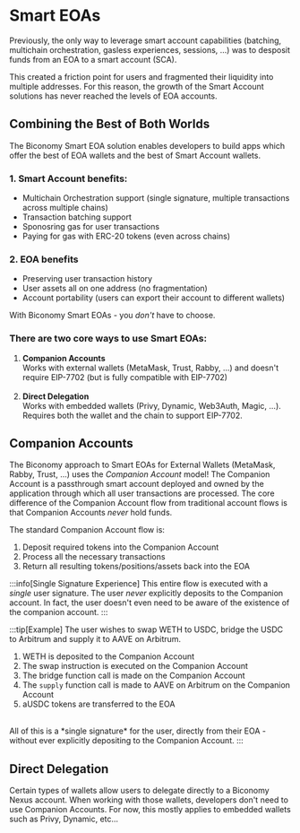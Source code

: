 # Smart EOAs

Previously, the only way to leverage smart account capabilities (batching, multichain orchestration, gasless experiences, 
sessions, ...) was to desposit funds from an EOA to a smart account (SCA).

This created a friction point for users and fragmented their liquidity into multiple addresses. For this reason, the growth
of the Smart Account solutions has never reached the levels of EOA accounts.

## Combining the Best of Both Worlds

The Biconomy Smart EOA solution enables developers to build apps which offer the best of EOA wallets and the best of 
Smart Account wallets. 

### 1. Smart Account benefits:
- Multichain Orchestration support (single signature, multiple transactions across multiple chains)
- Transaction batching support
- Sponosring gas for user transactions
- Paying for gas with ERC-20 tokens (even across chains)

### 2. EOA benefits
- Preserving user transaction history
- User assets all on one address (no fragmentation)
- Account portability (users can export their account to different wallets)

With Biconomy Smart EOAs - you *don't* have to choose.

### There are two core ways to use Smart EOAs:

1. **Companion Accounts** <br/>
Works with external wallets (MetaMask, Trust, Rabby, ...) and doesn't require EIP-7702 (but is fully compatible with EIP-7702) <br/> <br/>
2. **Direct Delegation** <br/> 
Works with embedded wallets (Privy, Dynamic, Web3Auth, Magic, ...). Requires both the wallet and the chain to support EIP-7702.

## Companion Accounts

The Biconomy approach to Smart EOAs for External Wallets (MetaMask, Rabby, Trust, ...) uses the *Companion Account* model! The Companion Account
is a passthrough smart account deployed and owned by the application through which all user
transactions are processed. The core difference of the Companion Account flow from traditional 
account flows is that Companion Accounts *never* hold funds.

The standard Companion Account flow is:

1) Deposit required tokens into the Companion Account
2) Process all the necessary transactions
3) Return all resulting tokens/positions/assets back into the EOA

:::info[Single Signature Experience]
This entire flow is executed with a *single* user signature. The user *never* explicitly deposits
to the Companion account. In fact, the user doesn't even need to be aware of the existence of the
companion account.
:::

:::tip[Example]
The user wishes to swap WETH to USDC, bridge the USDC to Arbitrum and supply it to AAVE on 
Arbitrum.

1. WETH is deposited to the Companion Account
2. The swap instruction is executed on the Companion Account
3. The bridge function call is made on the Companion Account
4. The `supply` function call is made to AAVE on Arbitrum on the Companion Account
5. aUSDC tokens are transferred to the EOA
<br/>
All of this is a *single signature* for the user, directly from their EOA - without ever
explicitly depositing to the Companion Account. 
:::

## Direct Delegation

Certain types of wallets allow users to delegate directly to a Biconomy Nexus account. When working with those wallets, developers
don't need to use Companion Accounts. For now, this mostly applies to embedded wallets such as Privy, Dynamic, etc...


